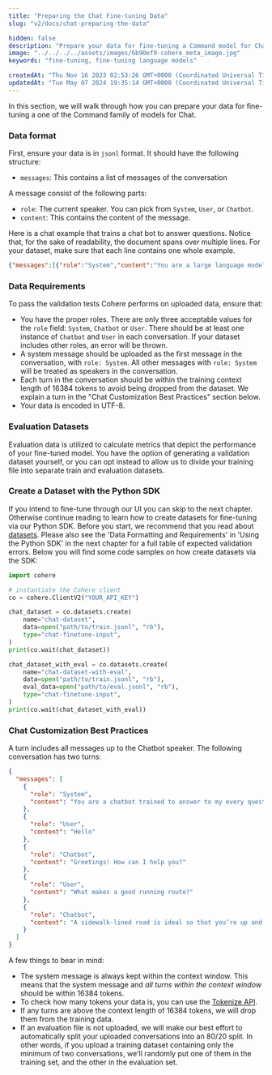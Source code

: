 ```yaml
---
title: "Preparing the Chat Fine-tuning Data"
slug: "v2/docs/chat-preparing-the-data"

hidden: false
description: "Prepare your data for fine-tuning a Command model for Chat with this step-by-step guide, including data formatting, requirements, and best practices."
image: "../../../../assets/images/6b90ef9-cohere_meta_image.jpg"  
keywords: "fine-tuning, fine-tuning language models"

createdAt: "Thu Nov 16 2023 02:53:26 GMT+0000 (Coordinated Universal Time)"
updatedAt: "Tue May 07 2024 19:35:14 GMT+0000 (Coordinated Universal Time)"
---
```

In this section, we will walk through how you can prepare your data for fine-tuning a one of the Command family of models for Chat.

### Data format

First, ensure your data is in `jsonl` format. It should have the following structure: 

- `messages`: This contains a list of messages of the conversation

A message consist of the following parts:

- `role`: The current speaker. You can pick from `System`, `User`, or `Chatbot`.
- `content`: This contains the content of the message.

Here is a chat example that trains a chat bot to answer questions. Notice that, for the sake of readability, the document spans over multiple lines. For your dataset, make sure that each line contains one whole example.

```json JSON
{"messages":[{"role":"System","content":"You are a large language model trained by Cohere."},{"role":"User","content":"Hi! What were Time magazines top 10 cover stories in the last 10 years?"},{"role":"Chatbot","content":"Time magazines top 10 cover stories in the last 10 years were:\n\n1. Volodymyr Zelenskyy\n2. Elon Musk\n3. Martin Luther King Jr.\n4. How Earth Survived\n5. Her Lasting Impact\n6. Nothing to See Here\n7. Meltdown\n8. Deal With It\n9. The Top of America\n10. Bitter Pill"},{"role":"User","content":"Who is Volodymyr Zelenskyy?"},{"role":"Chatbot","content":"Volodymyr Zelenskyy is a Ukrainian politician who was elected President of Ukraine in 2019. He previously served as the Minister of Internal Affairs in the government of Prime Minister Volodymyr Groysman."},{"role":"User","content":"Thank you!"}]}

```

### Data Requirements

To pass the validation tests Cohere performs on uploaded data, ensure that: 

- You have the proper roles. There are only three acceptable values for the `role` field: `System`, `Chatbot` or `User`. There should be at least one instance of `Chatbot` and `User` in each conversation. If your dataset includes other roles, an error will be thrown.
- A system message should be uploaded as the first message in the conversation, with `role: System`. All other messages with `role: System` will be treated as speakers in the conversation.
- Each turn in the conversation should be within the training context length of 16384 tokens to avoid being dropped from the dataset. We explain a turn in the "Chat Customization Best Practices" section below.
- Your data is encoded in UTF-8.

### Evaluation Datasets

Evaluation data is utilized to calculate metrics that depict the performance of your fine-tuned model. You have the option of generating a validation dataset yourself, or you can opt instead to allow us to divide your training file into separate train and evaluation datasets.

### Create a Dataset with the Python SDK

If you intend to fine-tune through our UI you can skip to the next chapter. Otherwise continue reading to learn how to create datasets for fine-tuning via our Python SDK. Before you start, we recommend that you read about [datasets](/v2/docs/datasets). Please also see the 'Data Formatting and Requirements' in 'Using the Python SDK' in the next chapter for a full table of expected validation errors. Below you will find some code samples on how create datasets via the SDK:

```python PYTHON
import cohere

# instantiate the Cohere client
co = cohere.ClientV2("YOUR_API_KEY")

chat_dataset = co.datasets.create(
    name="chat-dataset",
    data=open("path/to/train.jsonl", "rb"),
    type="chat-finetune-input",
)
print(co.wait(chat_dataset))

chat_dataset_with_eval = co.datasets.create(
    name="chat-dataset-with-eval",
    data=open("path/to/train.jsonl", "rb"),
    eval_data=open("path/to/eval.jsonl", "rb"),
    type="chat-finetune-input",
)
print(co.wait(chat_dataset_with_eval))
```

### Chat Customization Best Practices

A turn includes all messages up to the Chatbot speaker. The following conversation has two turns:

```json JSON
{
  "messages": [
    {
      "role": "System",
      "content": "You are a chatbot trained to answer to my every question."
    },
    {
      "role": "User",
      "content": "Hello"
    },
    {
      "role": "Chatbot",
      "content": "Greetings! How can I help you?"
    },
    {
      "role": "User",
      "content": "What makes a good running route?"
    },
    {
      "role": "Chatbot",
      "content": "A sidewalk-lined road is ideal so that you’re up and off the road away from vehicular traffic."
    }
  ]
}
```

A few things to bear in mind:

- The system message is always kept within the context window. This means that the system message and _all turns within the context window_ should be within 16384 tokens.
- To check how many tokens your data is, you can use the [Tokenize API](/reference/tokenize).
- If any turns are above the context length of 16384 tokens, we will drop them from the training data.
- If an evaluation file is not uploaded, we will make our best effort to automatically split your uploaded conversations into an 80/20 split. In other words, if you upload a training dataset containing only the minimum of two conversations, we'll randomly put one of them in the training set, and the other in the evaluation set.
